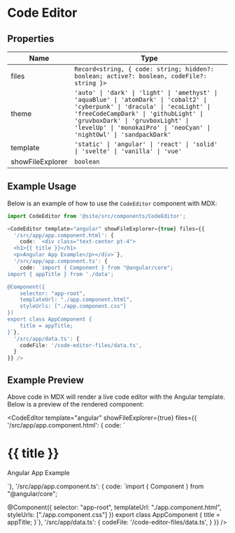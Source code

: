 # Code Editor

## Properties

| Name | Type |
|----|----|
| files | `Record<string, { code: string; hidden?: boolean; active?: boolean, codeFile?: string }>` | 
| theme |  `'auto' \| 'dark' \| 'light' \| 'amethyst' \| 'aquaBlue' \| 'atomDark' \| 'cobalt2' \| 'cyberpunk' \| 'dracula' \| 'ecoLight' \| 'freeCodeCampDark' \| 'githubLight' \| 'gruvboxDark' \| 'gruvboxLight' \| 'levelUp' \| 'monokaiPro' \| 'neoCyan' \| 'nightOwl' \| 'sandpackDark'` |
| template | `'static' \| 'angular' \| 'react' \| 'solid' \| 'svelte' \| 'vanilla' \| 'vue'` |
| showFileExplorer | `boolean` |


## Example Usage

Below is an example of how to use the `CodeEditor` component with MDX:

```ts
import CodeEditor from '@site/src/components/CodeEditor';

<CodeEditor template="angular" showFileExplorer={true} files={{ 
  '/src/app/app.component.html': { 
    code: `<div class="text-center pt-4">
  <h1>{{ title }}</h1>
  <p>Angular App Example</p></div>`},
  '/src/app/app.component.ts': { 
    code: `import { Component } from "@angular/core"; 
import { appTitle } from './data';

@Component({ 
    selector: "app-root",
    templateUrl: "./app.component.html",
    styleUrls: ["./app.component.css"]
})
export class AppComponent {
    title = appTitle;
}`},
  '/src/app/data.ts': {
    codeFile: '/code-editor-files/data.ts',
  }
}} />
```

## Example Preview

Above code in MDX will render a live code editor with the Angular template. Below is a preview of the rendered component:



<CodeEditor template="angular" showFileExplorer={true} files={{ 
  '/src/app/app.component.html': { 
    code: `<div class="text-center pt-4">
  <h1>{{ title }}</h1>
  <p>Angular App Example</p></div>`},
  '/src/app/app.component.ts': { 
    code: `import { Component } from "@angular/core"; 

@Component({ 
    selector: "app-root",
    templateUrl: "./app.component.html",
    styleUrls: ["./app.component.css"]
})
export class AppComponent {
    title = appTitle;
}`},
  '/src/app/data.ts': {
    codeFile: '/code-editor-files/data.ts',
  }
}} />